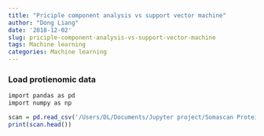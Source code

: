 ```yaml
---
title: "Priciple component analysis vs support vector machine"
author: "Dong Liang"
date: '2018-12-02'
slug: priciple-component-analysis-vs-support-vector-machine
tags: Machine learning
categories: Machine learning
---
```


### Load protienomic data

```r
import pandas as pd
import numpy as np

scan = pd.read_csv('/Users/DL/Documents/Jupyter project/Somascan Protein Creatinine/somascan.csv')
print(scan.head())
```


